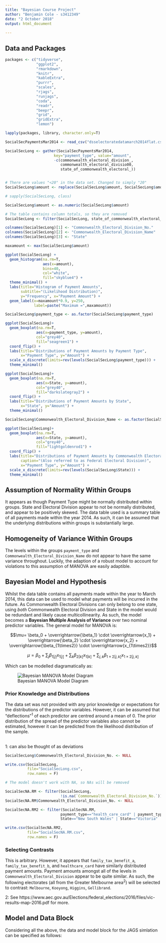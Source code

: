 ```yaml
---
title: "Bayesian Course Project"
author: "Benjamin Cole - s3412349"
date: "2 October 2018"
output: html_document
  
---
```


## Data and Packages

```r

packages <- c("tidyverse",
              "ggplot2",
              "rmarkdown",
              "knitr",
              "kableExtra",
              "purrr",
              "scales",
              "rjags",
              "runjags",
              "coda",
              "readr",
              "beepr",
              "grid",
              "gridExtra",
              "lemon")

lapply(packages, library, character.only=T)

SocialSecPaymentsMar2014 <- read_csv("dsselectoratedatamarch2014flat.csv")

SocialSecLong <- gather(SocialSecPaymentsMar2014, 
                      key="payment_type", value="amount",
                      -c(commonwealth_electoral_division_,
                         commonwealth_electoral_divisio00,
                         state_of_commonwealth_electoral_))


# There are values "<20" in the data set. Changed to simply "20"
SocialSecLong$amount <- replace(SocialSecLong$amount, SocialSecLong$amount=="<20",20)

# sapply(SocialSecLong, class)

SocialSecLong$amount <- as.numeric(SocialSecLong$amount)

# The table contains column totals, so they are removed
SocialSecLong <- filter(SocialSecLong, state_of_commonwealth_electoral_!="Total")

colnames(SocialSecLong)[1] <- "Commonwealth_Electoral_Division_No."
colnames(SocialSecLong)[2] <- "Commonwealth_Electoral_Division_Name"
colnames(SocialSecLong)[3] <- "State"

```

```r

maxamount <- max(SocialSecLong$amount)

ggplot(SocialSecLong) +
  geom_histogram(na.rm=T,
                 aes(x=amount),
                 bins=40,
                 col="white",
                 fill="skyblue4") +
  theme_minimal() +
  labs(title="Histogram of Payment Amounts",
       subtitle="(Likelihood Distribution)",
       y="Frequency", x="Payment Amount") +
  geom_label(x=maxamount*0.9, y=250,
             label=paste("Maximum =",maxamount))

SocialSecLong$payment_type <- as.factor(SocialSecLong$payment_type)

ggplot(SocialSecLong)+
  geom_boxplot(na.rm=T,
              aes(x=payment_type, y=amount),
              col="grey40",
              fill="seagreen1") +
  coord_flip() +
  labs(title="Distributions of Payment Amounts by Payment Type",
       x="Payment Type", y="Amount") +
  scale_x_discrete(limits=rev(levels(SocialSecLong$payment_type))) +
  theme_minimal()

ggplot(SocialSecLong)+
  geom_boxplot(na.rm=T,
              aes(x=State, y=amount),
              col="grey40",
              fill="darkslategray2") +
  coord_flip() +
  labs(title="Distributions of Payment Amounts by State",
       x="State", y="Amount") +
  theme_minimal()

```

```r

SocialSecLong$Commonwealth_Electoral_Division_Name <- as.factor(SocialSecLong$Commonwealth_Electoral_Division_Name)

ggplot(SocialSecLong)+
  geom_boxplot(na.rm=T,
              aes(x=State, y=amount),
              col="grey40",
              fill="lightgoldenrod1") +
  coord_flip() +
  labs(title="Distributions of Payment Amounts by Commonwealth Electoral Division",
       caption="(Also referred to as Federal Electoral Division)",
       x="Payment Type", y="Amount") +
  scale_x_discrete(limits=rev(levels(SocialSecLong$State))) +
  theme_minimal()

```

## Assumption of Normality Within Groups

It appears as though Payment Type might be normally distributed within groups. State and Electoral Division appear to not be normally distributed, and appear to be positively skewed. The data table used is a summary table of all payments made within the year 2014. As such, it can be assumed that the underlying distributions within groups is substantially large.

## Homogeneity of Variance Within Groups
The levels within the groups `payment_type` and `Commonwealth_Electoral_Division_Name` do not appear to have the same variance throughout. Luckily, the adaption of a robust model to account for violations to this assumption of MANOVA are easily adaptible.


## Bayesian Model and Hypothesis

Whilst the data table contains all payments made within the year to March 2014, this data can be used to model what payments will be incurred in the future. As Commonwealth Electoral Divisions can only belong to one state, using *both* Commonwealth Electoral Division and State in the model would be redundant and likely cause multicollinearity. As such, the model becomes a **Bayesian Multiple Analysis of Variance** over two nominal predictor variables. The general model for MANOVA is:

$$\mu= \beta_0 + \overrightarrow{\beta_1} \cdot \overrightarrow{x_1} + \overrightarrow{\beta_2} \cdot \overrightarrow{x_2} + \overrightarrow{\beta_{1\times2}} \cdot \overrightarrow{x_{1\times2}}$$

$$\mu= \beta_0 + \sum_j{\beta_{1[j]}x_{1[j]}} + \sum_k{\beta_{2[k]}x_{1[k]}} + \sum_{j,k}{\beta_{1\times2 [j,k]}x_{1\times2[j,k]}} $$

Which can be modelled diagramatically as:

![Bayesian MANOVA Model Diagram](Model Diagram.png)

### Prior Knowledge and Distributions


The data set was not provided with any prior knowledge or expectations for the distributions of the predictor variables. However, it can be assumed that "deflections"$^1$ of each predictor are centred around a mean of 0. The prior distribution of the spread of the predictor variables also cannot be estimated, however it can be predicted from the likelihood distribution of the sample.
<br /> <br />

$1$: can also be thought of as deviations



```r

SocialSecLong$Commonwealth_Electoral_Division_No. <- NULL

write.csv(SocialSecLong,
          file="SocialSecLong.csv",
          row.names = F)

# The model doesn't work with NA, so NAs will be removed

SocialSecNA.RM <- filter(SocialSecLong,
                         !is.na(`Commonwealth_Electoral_Division_No.`))
SocialSecNA.RM$Commonwealth_Electoral_Division_No. <- NULL

SocialSecNA.RM2 <- filter(SocialSecNA.RM,
                         payment_type=="health_care_card" | payment_type=="family_tax_benefit_a" | payment_type=="family_tax_benefit_b",
                         State=="New South Wales" | State=="Victoria" | State=="Queensland")

write.csv(SocialSecNA.RM2,
          file="SocialSecNA.RM.csv",
          row.names = F)


```

### Selecting Contrasts

This is arbitrary. However, it appears that  `family_tax_benefit_a`, `family_tax_benefit_b`, and `healthcare_card` have similarly distributed payment amounts. Payment amounts amongst all of the levels in `Commonwealth_Electoral_Division` appear to be quite similar. As such, the following electorates (all from the Greater Melbourne area$^2$) will be selected to contrast: `Melbourne`, `Kooyong`, `Higgins`, `Gellibrand`.


2: See https://www.aec.gov.au/Elections/federal_elections/2016/files/vic-results-map-2016.pdf for more.


## Model and Data Block

Considering all the above, the data and model block for the JAGS simlation can be specified as follows:

```r


```


